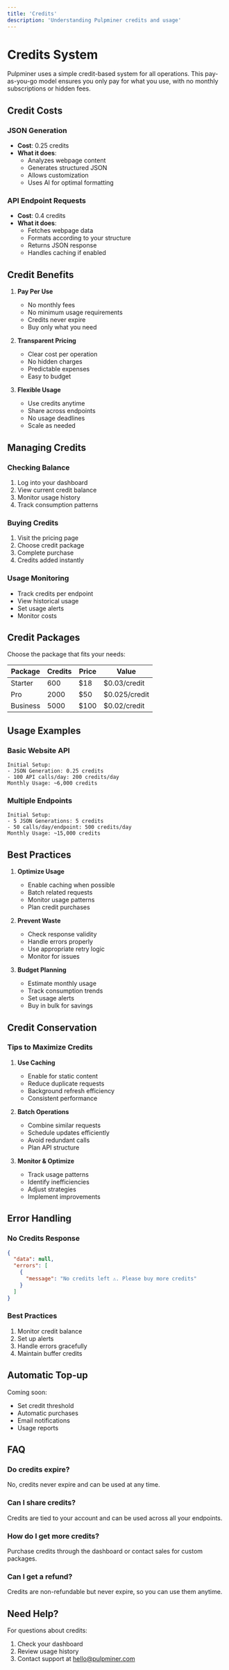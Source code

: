 ```yaml
---
title: 'Credits'
description: 'Understanding Pulpminer credits and usage'
---
```


# Credits System

Pulpminer uses a simple credit-based system for all operations. This pay-as-you-go model ensures you only pay for what you use, with no monthly subscriptions or hidden fees.

## Credit Costs

### JSON Generation
- **Cost**: 0.25 credits
- **What it does**: 
  - Analyzes webpage content
  - Generates structured JSON
  - Allows customization
  - Uses AI for optimal formatting

### API Endpoint Requests
- **Cost**: 0.4 credits
- **What it does**:
  - Fetches webpage data
  - Formats according to your structure
  - Returns JSON response
  - Handles caching if enabled

## Credit Benefits

1. **Pay Per Use**
   - No monthly fees
   - No minimum usage requirements
   - Credits never expire
   - Buy only what you need

2. **Transparent Pricing**
   - Clear cost per operation
   - No hidden charges
   - Predictable expenses
   - Easy to budget

3. **Flexible Usage**
   - Use credits anytime
   - Share across endpoints
   - No usage deadlines
   - Scale as needed

## Managing Credits

### Checking Balance
1. Log into your dashboard
2. View current credit balance
3. Monitor usage history
4. Track consumption patterns

### Buying Credits
1. Visit the pricing page
2. Choose credit package
3. Complete purchase
4. Credits added instantly

### Usage Monitoring
- Track credits per endpoint
- View historical usage
- Set usage alerts
- Monitor costs

## Credit Packages

Choose the package that fits your needs:

| Package | Credits | Price | Value |
|---------|---------|-------|-------|
| Starter | 600 | $18 | $0.03/credit |
| Pro | 2000 | $50 | $0.025/credit |
| Business | 5000 | $100 | $0.02/credit |

## Usage Examples

### Basic Website API
```plaintext
Initial Setup:
- JSON Generation: 0.25 credits
- 100 API calls/day: 200 credits/day
Monthly Usage: ~6,000 credits
```

### Multiple Endpoints
```plaintext
Initial Setup:
- 5 JSON Generations: 5 credits
- 50 calls/day/endpoint: 500 credits/day
Monthly Usage: ~15,000 credits
```

## Best Practices

1. **Optimize Usage**
   - Enable caching when possible
   - Batch related requests
   - Monitor usage patterns
   - Plan credit purchases

2. **Prevent Waste**
   - Check response validity
   - Handle errors properly
   - Use appropriate retry logic
   - Monitor for issues

3. **Budget Planning**
   - Estimate monthly usage
   - Track consumption trends
   - Set usage alerts
   - Buy in bulk for savings

## Credit Conservation

### Tips to Maximize Credits

1. **Use Caching**
   - Enable for static content
   - Reduce duplicate requests
   - Background refresh efficiency
   - Consistent performance

2. **Batch Operations**
   - Combine similar requests
   - Schedule updates efficiently
   - Avoid redundant calls
   - Plan API structure

3. **Monitor & Optimize**
   - Track usage patterns
   - Identify inefficiencies
   - Adjust strategies
   - Implement improvements

## Error Handling

### No Credits Response
```json
{
  "data": null,
  "errors": [
    {
      "message": "No credits left ⚠. Please buy more credits"
    }
  ]
}
```

### Best Practices
1. Monitor credit balance
2. Set up alerts
3. Handle errors gracefully
4. Maintain buffer credits

## Automatic Top-up

Coming soon:
- Set credit threshold
- Automatic purchases
- Email notifications
- Usage reports

## FAQ

### Do credits expire?
No, credits never expire and can be used at any time.

### Can I share credits?
Credits are tied to your account and can be used across all your endpoints.

### How do I get more credits?
Purchase credits through the dashboard or contact sales for custom packages.

### Can I get a refund?
Credits are non-refundable but never expire, so you can use them anytime.

## Need Help?

For questions about credits:
1. Check your dashboard
2. Review usage history
3. Contact support at hello@pulpminer.com 